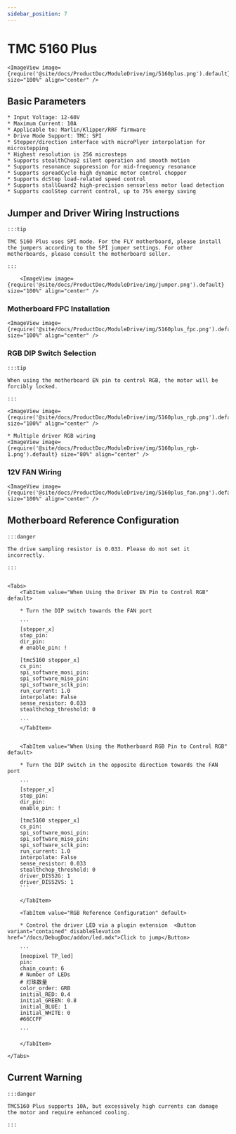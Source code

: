 ```yaml
---
sidebar_position: 7
---
```











# TMC 5160 Plus

    <ImageView image={require('@site/docs/ProductDoc/ModuleDrive/img/5160plus.png').default} size="100%" align="center" />

## Basic Parameters

    * Input Voltage: 12-60V
    * Maximum Current: 10A
    * Applicable to: Marlin/Klipper/RRF firmware
    * Drive Mode Support: TMC: SPI
    * Stepper/direction interface with microPlyer interpolation for microstepping
    * Highest resolution is 256 microsteps
    * Supports stealthChop2 silent operation and smooth motion
    * Supports resonance suppression for mid-frequency resonance
    * Supports spreadCycle high dynamic motor control chopper
    * Supports dcStep load-related speed control
    * Supports stallGuard2 high-precision sensorless motor load detection
    * Supports coolStep current control, up to 75% energy saving

## Jumper and Driver Wiring Instructions

    :::tip

    TMC 5160 Plus uses SPI mode. For the FLY motherboard, please install the jumpers according to the SPI jumper settings. For other motherboards, please consult the motherboard seller.

    :::

        <ImageView image={require('@site/docs/ProductDoc/ModuleDrive/img/jumper.png').default} size="100%" align="center" />

### Motherboard FPC Installation

    <ImageView image={require('@site/docs/ProductDoc/ModuleDrive/img/5160plus_fpc.png').default} size="100%" align="center" />

### RGB DIP Switch Selection

    :::tip

    When using the motherboard EN pin to control RGB, the motor will be forcibly locked.

    :::

    <ImageView image={require('@site/docs/ProductDoc/ModuleDrive/img/5160plus_rgb.png').default} size="100%" align="center" />
    
    * Multiple driver RGB wiring
    <ImageView image={require('@site/docs/ProductDoc/ModuleDrive/img/5160plus_rgb-1.png').default} size="80%" align="center" />


### 12V FAN Wiring

    <ImageView image={require('@site/docs/ProductDoc/ModuleDrive/img/5160plus_fan.png').default} size="100%" align="center" />

## Motherboard Reference Configuration

    :::danger

    The drive sampling resistor is 0.033. Please do not set it incorrectly.

    :::


    <Tabs>
        <TabItem value="When Using the Driver EN Pin to Control RGB" default>
        
        * Turn the DIP switch towards the FAN port

        ```
        [stepper_x]
        step_pin: 
        dir_pin: 
        # enable_pin: !

        [tmc5160 stepper_x]
        cs_pin: 
        spi_software_mosi_pin: 
        spi_software_miso_pin: 
        spi_software_sclk_pin: 
        run_current: 1.0
        interpolate: False
        sense_resistor: 0.033
        stealthchop_threshold: 0

        ```
        </TabItem>


        <TabItem value="When Using the Motherboard RGB Pin to Control RGB" default>
        
        * Turn the DIP switch in the opposite direction towards the FAN port

        ```
        [stepper_x]
        step_pin: 
        dir_pin: 
        enable_pin: !
        
        [tmc5160 stepper_x]
        cs_pin: 
        spi_software_mosi_pin: 
        spi_software_miso_pin: 
        spi_software_sclk_pin: 
        run_current: 1.0
        interpolate: False
        sense_resistor: 0.033
        stealthchop_threshold: 0
        driver_DISS2G: 1
        driver_DISS2VS: 1
        ```  

        </TabItem>

        <TabItem value="RGB Reference Configuration" default>

        * Control the driver LED via a plugin extension  <Button variant="contained" disableElevation href="/docs/DebugDoc/addon/led.mdx">Click to jump</Button>

        ```
        [neopixel TP_led]
        pin: 
        chain_count: 6
        # Number of LEDs
        # 灯珠数量
        color_order: GRB
        initial_RED: 0.4    
        initial_GREEN: 0.8
        initial_BLUE: 1
        initial_WHITE: 0
        #66CCFF 

        ```  

        </TabItem>

    </Tabs>

## Current Warning

    :::danger

    TMC5160 Plus supports 10A, but excessively high currents can damage the motor and require enhanced cooling.

    :::